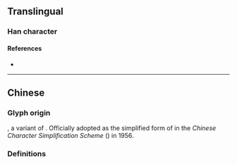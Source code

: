 {{also|備}}
{{character info}}
==Translingual==
{{stroke order|strokes=8}}
{{CJKV-forms|備|备|備|備}}

===Han character===
{{Han char|rn=34|rad=夂|as=05|sn=8|four=|canj=HEW|ids=⿱夂田}}

====References====
* {{Han ref|kx=0244.231|dkj=15347|hdz=20869.030|uh=5907|ud=22791}}

----

==Chinese==

===Glyph origin===
{{Han simp|俻|f=亻|t=&nbsp;}}, a variant of {{zh-l|*備}}. Officially adopted as the simplified form of {{zh-l|*備}} in the ''Chinese Character Simplification Scheme'' ({{lw|zh|pref=《|s:漢字簡化方案|漢字簡化方案|suf=》}}) in 1956.

===Definitions===
{{zh-see|備|sv}}